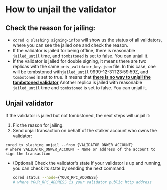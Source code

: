 # How to unjail the validator

## Check the reason for jailing:
- `cored q slashing signing-infos`  will show us the status of all validators,
  where you can see the jailed one and check the reason.
- If the validator is jailed for being offline, there is reasonable `jailed_until`  time, and `tombstoned`  is set to false. You can unjail it.
- If the validator is jailed for double signing, it means there are two replicas with the same `priv_validator_key.json` file.
  In this case, one will be tombstoned with`jailed_until` 9999-12-31T23:59:59Z, and `tombstoned`  is set to true.
  It means that [**there is no way to unjail the tombstoned validator**](https://forum.cosmos.network/t/can-i-unjail-validator-who-jailed-by-doublesign/7830)
  Another replica is jailed with reasonable `jailed_until`  time and `tombstoned`  is set to false. You can unjail it.

## Unjail validator
If the validator is jailed but not tombstoned, the next steps will unjail it:
1. Fix the reason for jailing.
2. Send unjail transaction on behalf of the stalker account who owns the validator:
```
cored tx slashing unjail --from {VALIDATOR_ONWER_ACCOUNT}
# where VALIDATOR_ONWER_ACCOUNT - Name or address of the account to sign the transaction
```

* (Optional) Check the validator's state
  If your validator is up and running, you can check its state by sending the next command:
    ```bash
    cored status --node={YOUR_RPC_ADDRESS}
    # where YOUR_RPC_ADDRESS is your validator public http address
    ```
